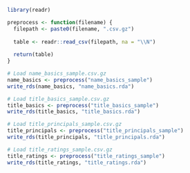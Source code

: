```r
library(readr)

preprocess <- function(filename) {
  filepath <- paste0(filename, ".csv.gz")
  
  table <- readr::read_csv(filepath, na = "\\N")
  
  return(table)
}

# Load name_basics_sample.csv.gz
name_basics <- preprocess("name_basics_sample")
write_rds(name_basics, "name_basics.rda")

# Load title_basics_sample.csv.gz
title_basics <- preprocess("title_basics_sample")
write_rds(title_basics, "title_basics.rda")

# Load title_principals_sample.csv.gz
title_principals <- preprocess("title_principals_sample")
write_rds(title_principals, "title_principals.rda")

# Load title_ratings_sample.csv.gz
title_ratings <- preprocess("title_ratings_sample")
write_rds(title_ratings, "title_ratings.rda")

```
